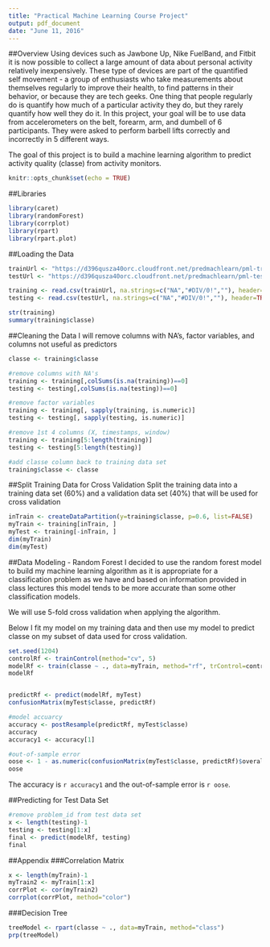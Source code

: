 ---
title: "Practical Machine Learning Course Project"
output: pdf_document
date: "June 11, 2016"
---

##Overview
Using devices such as Jawbone Up, Nike FuelBand, and Fitbit it is now possible to collect a large amount of data about personal activity relatively inexpensively. These type of devices are part of the quantified self movement - a group of enthusiasts who take measurements about themselves regularly to improve their health, to find patterns in their behavior, or because they are tech geeks. One thing that people regularly do is quantify how much of a particular activity they do, but they rarely quantify how well they do it. In this project, your goal will be to use data from accelerometers on the belt, forearm, arm, and dumbell of 6 participants. They were asked to perform barbell lifts correctly and incorrectly in 5 different ways.

The goal of this project is to build a machine learning algorithm to predict activity quality (classe) from activity monitors.



```{r setup, include=FALSE}
knitr::opts_chunk$set(echo = TRUE)
```

##Libraries
```{r}
library(caret)
library(randomForest)
library(corrplot)
library(rpart)
library(rpart.plot)
```

##Loading the Data
```{r}
trainUrl <- "https://d396qusza40orc.cloudfront.net/predmachlearn/pml-training.csv"
testUrl <- "https://d396qusza40orc.cloudfront.net/predmachlearn/pml-testing.csv"

training <- read.csv(trainUrl, na.strings=c("NA","#DIV/0!",""), header=TRUE)
testing <- read.csv(testUrl, na.strings=c("NA","#DIV/0!",""), header=TRUE)

str(training)
summary(training$classe)
```

##Cleaning the Data
I will remove columns with NA's, factor variables, and columns not useful as predictors
```{r}
classe <- training$classe

#remove columns with NA's
training <- training[,colSums(is.na(training))==0]
testing <- testing[,colSums(is.na(testing))==0]

#remove factor variables
training <- training[, sapply(training, is.numeric)]
testing <- testing[, sapply(testing, is.numeric)]

#remove 1st 4 columns (X, timestamps, window)
training <- training[5:length(training)]
testing <- testing[5:length(testing)]

#add classe column back to training data set
training$classe <- classe
```

##Split Training Data for Cross Validation
Split the training data into a training data set (60%) and a validation data set (40%) that will be used for cross validation
```{r}
inTrain <- createDataPartition(y=training$classe, p=0.6, list=FALSE)
myTrain <- training[inTrain, ]
myTest <- training[-inTrain, ]
dim(myTrain)
dim(myTest)
```

##Data Modeling - Random Forest
I decided to use the random forest model to build my machine learning algorithm as it is appropriate for a classification problem as we have and based on information provided in class lectures this model tends to be more accurate than some other classification models.

We will use 5-fold cross validation when applying the algorithm.

Below I fit my model on my training data and then use my model to predict classe on my subset of data used for cross validation.
```{r}
set.seed(1204)
controlRf <- trainControl(method="cv", 5)
modelRf <- train(classe ~ ., data=myTrain, method="rf", trControl=controlRf, ntree=250)
modelRf


predictRf <- predict(modelRf, myTest)
confusionMatrix(myTest$classe, predictRf)

#model accuarcy
accuracy <- postResample(predictRf, myTest$classe)
accuracy
accuracy1 <- accuracy[1]

#out-of-sample error
oose <- 1 - as.numeric(confusionMatrix(myTest$classe, predictRf)$overall[1])
oose
```
The accuracy is `r accuracy1` and the out-of-sample error is `r oose`.


##Predicting for Test Data Set
```{r}
#remove problem_id from test data set
x <- length(testing)-1
testing <- testing[1:x]
final <- predict(modelRf, testing)
final
```

##Appendix
###Correlation Matrix
```{r}
x <- length(myTrain)-1
myTrain2 <- myTrain[1:x]
corrPlot <- cor(myTrain2)
corrplot(corrPlot, method="color")
```

###Decision Tree
```{r}
treeModel <- rpart(classe ~ ., data=myTrain, method="class")
prp(treeModel)
```


